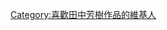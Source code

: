 {{Userbox
  |border-c = #000000
  |border-s = 1
  |id-c     = #cc0000
  |id-s     = 
  |id-fc    = #ffffff
  |info-c   = #ffffff
  |info-s   = 10
  |info-fc  = #000000
  |id       = {{lang|ja|田中<br>芳樹}}
  |info     = 這個用戶喜歡'''[[田中芳樹]]'''的作品。
}}

[[Category:喜歡田中芳樹作品的維基人]]